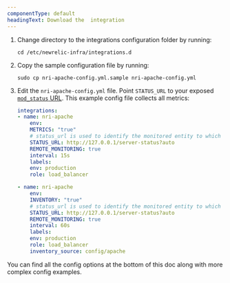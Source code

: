 ```yaml
---
componentType: default
headingText: Download the  integration
---
```


1. Change directory to the integrations configuration folder by running:

    ```shell
    cd /etc/newrelic-infra/integrations.d
    ```

2. Copy the sample configuration file by running:

    ```shell
    sudo cp nri-apache-config.yml.sample nri-apache-config.yml
    ```

3. Edit the `nri-apache-config.yml` file. Point `STATUS_URL` to your exposed [`mod_status` URL](https://httpd.apache.org/docs/current/mod/mod_status.html). This example config file collects all metrics:

    ```yml
    integrations:
    - name: nri-apache
        env:
        METRICS: "true"
        # status_url is used to identify the monitored entity to which the inventory will be attached.        
        STATUS_URL: http://127.0.0.1/server-status?auto
        REMOTE_MONITORING: true
        interval: 15s
        labels:
        env: production
        role: load_balancer

    - name: nri-apache
        env:
        INVENTORY: "true"
        # status_url is used to identify the monitored entity to which the inventory will be attached.        
        STATUS_URL: http://127.0.0.1/server-status?auto
        REMOTE_MONITORING: true
        interval: 60s
        labels:
        env: production
        role: load_balancer
        inventory_source: config/apache
    ```

You can find all the config options at the bottom of this doc along with more complex config examples.


